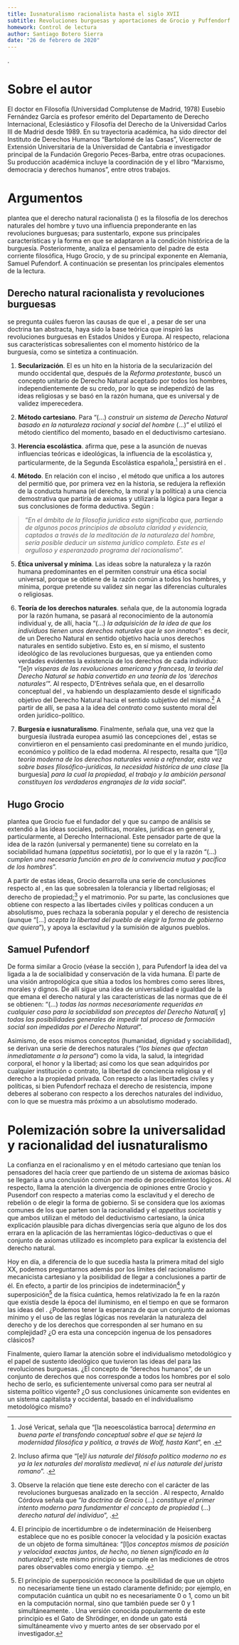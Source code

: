 ```yaml
---
title: Iusnaturalismo racionalista hasta el siglo XVII
subtitle: Revoluciones burguesas y aportaciones de Grocio y Puffendorf
homework: Control de lectura
author: Santiago Botero Sierra
date: "26 de febrero de 2020"
---
```


\begin{flushright}
\begin{minipage}{0.6\textwidth}
\itshape
¿Cómo pudo suceder que la doctrina del Derecho Natural que Grocio había
elevado hasta las más altas regiones de la abstracción, y que había asumido
desde el comienzo el carácter de un principio más bien científico que
práctico, se convirtiera en una doctrina revolucionaria que cambió el aspecto
del mundo?
\end{minipage}
\end{flushright}

\fullcite{lib:iusrac}.

# Sobre el autor

El doctor en Filosofía (Universidad Complutense de Madrid, 1978) Eusebio
Fernández García es profesor emérito del Departamento de Derecho Internacional,
Eclesiástico y Filosofía del Derecho de la Universidad Carlos III de Madrid
desde 1989. En su trayectoria académica, ha sido director del Instituto de
Derechos Humanos "Bartolomé de las Casas", Vicerrector de Extensión
Universitaria de la  Universidad de Cantabria e investigador principal de la
Fundación Gregorio Peces-Barba, entre otras ocupaciones. Su producción académica
incluye la coordinación de \citetitle{lib:histddff} y el libro "Marxismo,
democracia y derechos humanos", entre otros trabajos.\autocite{cv:efg}

# Argumentos

\newcommand{\iusnaturalismo}{\textsc{\textit{Iusnaturalismo}}}

\citetitle{lib:iusrac} plantea que el derecho natural racionalista
(\iusnaturalismo) es la filosofía de los derechos naturales del hombre y tuvo
una influencia preponderante en las revoluciones burguesas; para sustentarlo,
expone sus principales características y la forma en  que se adaptaron a la
condición histórica de la burguesía. Posteriormente, analiza el pensamiento del
padre de esta corriente filosófica, Hugo Grocio, y de su principal exponente en
Alemania, Samuel Pufendorf.\autocite{lib:iusrac} A continuación se presentan los
principales elementos de la lectura.

## Derecho natural racionalista y revoluciones burguesas {#burgesia}

\citeauthor{lib:iusrac} se pregunta cuáles fueron las causas de que el
\iusnaturalismo, a pesar de ser una doctrina tan abstracta, haya sido la base
teórica que inspiró las revoluciones burguesas en Estados Unidos y Europa. Al
respecto, relaciona sus características sobresalientes con el momento histórico
de la burguesía, como se sintetiza a
continuación.\autocite[573--585]{lib:iusrac}

1. **Secularización**. El \iusnaturalismo es un hito en la historia de la
secularización del mundo occidental que, después de la *Reforma protestante*,
buscó un concepto unitario de Derecho Natural aceptado por todos los hombres,
independientemente de su credo, por lo que se independizó de las ideas
religiosas y se basó en la razón humana, que es universal y de validez
imperecedera.\autocite[573--576]{lib:iusrac}

2. **Método cartesiano**. Para "(...) *construir un sistema de Derecho Natural
basado en la naturaleza racional y social del hombre* (...)" el \iusnaturalismo
utilizó el método científico del momento, basado en el deductivismo
cartesiano.\autocite[576--577]{lib:iusrac} \label{descartes}

3. **Herencia escolástica**. \citeauthor{lib:iusrac} afirma que, pese a la
asunción de nuevas influencias teóricas e ideológicas, la influencia de la
escolástica y, particularmente, de la Segunda Escolástica
española,[^escolastica] persistirá  en el
\iusnaturalismo.\autocite[577--578]{lib:iusrac}

4. **Método**. En relación con el inciso \ref{descartes}, el método que unifica
a los autores del \iusnaturalismo permitió que, por primera vez en la historia,
se redujera la reflexión de la conducta humana (el derecho, la moral y la
política) a una ciencia demostrativa que partiría de axiomas y utilizaría la
lógica para llegar a sus conclusiones de forma
deductiva.\autocite[578--580]{lib:iusrac} Según \citeauthor{lib:iusrac}:

> "*En el ámbito de la filosofía jurídica esto significaba que, partiendo de
> algunos pocos principios de absoluta claridad y evidencia, captados a través
> de la meditación de la naturaleza del hombre, sería posible deducir un sistema
> jurídico completo. Este es el orgulloso y esperanzado programa del
> racionalismo*".\autocite[580]{lib:iusrac}

5. **Ética universal y mínima**. Las ideas sobre la naturaleza y la razón humana
predominantes en el \iusnaturalismo permiten construir una ética social
universal, porque se obtiene de la razón común a todos los hombres, y mínima,
porque pretende su validez sin negar las diferencias culturales o religiosas.
\autocite[580--581]{lib:iusrac}

6. **Teoría de los derechos naturales**. \citeauthor{lib:iusrac} señala que, de
la autonomía lograda por la razón humana, se pasará al reconocimiento de la
autonomía individual y, de allí, hacia "(...) *la adquisición de la idea de que
los individuos tienen unos derechos naturales que le son innatos*": es decir,
de un Derecho Natural en sentido objetivo hacia unos derechos naturales en
sentido subjetivo. Esto es, en sí mismo, el sustento ideológico de las
revoluciones burguesas, que ya entienden como verdades evidentes la existencia
de los derechos de cada individuo: "[e]*n vísperas de las revoluciones americana
y francesa, la teoría del Derecho Natural se había convertido en una teoría de
los 'derechos naturales'*"\autocite[Passerin D'Entrèves en ][583]{lib:iusrac}.
Al respecto, D'Entrèves señala que, en el  desarrollo conceptual del
\iusnaturalismo, va habiendo un desplazamiento desde  el significado objetivo
del Derecho Natural hacia el sentido subjetivo del mismo.[^DerSubjetivo]
A partir de allí, se pasa a la idea del *contrato* como sustento moral del
orden jurídico-político.\autocite[581--584]{lib:iusrac}

7. **Burgesía e iusnaturalismo**. Finalmente, \citeauthor{lib:iusrac} señala
que, una vez que la burguesía ilustrada europea asumió las concepciones del
\iusnaturalismo, estas se convirtieron en el pensamiento casi predominante en el
mundo jurídico, económico y político de la edad moderna. Al respecto, resalta
que "[l]*a teoría moderna de los derechos naturales venía a refrendar, esta vez
sobre bases filosófico-jurídicas, la necesidad histórica de una clase* [la
burguesía] *para la cual la propiedad, el trabajo y la ambición personal
constituyen los verdaderos engranajes de la vida
social*".\autocite[584--585]{lib:iusrac}

## Hugo Grocio {#grocio}

\citeauthor{lib:iusrac} plantea que Grocio fue el fundador del \iusnaturalismo y
que su campo de análisis se extendió a las ideas sociales, políticas, morales,
jurídicas en general y, particularmente, al Derecho Internacional. Este pensador
parte de que la idea de la razón (universal y permanente) tiene su correlato en
la sociabilidad humana (*appetitus societatis*), por lo que el \iusnaturalismo y
la razón "(...) *cumplen una necesaria función en pro de la convivencia mutua y
pacífica de los hombres*".\autocite[585--587]{lib:iusrac}

A partir de estas ideas, Grocio desarrolla una serie de conclusiones respecto al
\iusnaturalismo, en las que sobresalen la tolerancia y libertad religiosas; el
derecho de propiedad;[^Propiedad] y el matrimonio. Por su parte, las
conclusiones que obtiene con respecto a las libertades civiles y políticas
conducen a un absolutismo, pues rechaza la soberanía popular y el derecho de
resistencia (aunque "[...] *acepta la libertad del pueblo de elegir la forma de
gobierno que quiera*"), y apoya la esclavitud y la sumisión de algunos
pueblos.\autocite[587--589]{lib:iusrac}

## Samuel Pufendorf

De forma similar a Grocio (véase la sección \ref{grocio}), para Pufendorf la
idea del  \iusnaturalismo va ligada a la de socialibidad y conservación de la
vida humana. Él parte de una visión antropológica que sitúa a todos los hombres
como seres libres, morales y dignos. De allí sigue una idea de universalidad e
igualdad de la que emana el derecho natural y las características de las normas
que de él se obtienen: "(...) *todas las normas necesariamente requeridas en
cualquier caso para la sociabilidad son preceptos del Derecho Natural*[ y]
*todas las posibilidades generales de impedir tal proceso de formación social
son impedidas por el Derecho Natural*".\autocite[590--592]{lib:iusrac}

Asimismo, de esos mismos conceptos (humanidad, dignidad y sociabilidad), se
derivan una serie de derechos naturales ("*los bienes que afectan inmediatamente
a la persona*") como la vida, la salud, la integridad corporal, el honor y la
libertad; así como los que sean adquiridos por cualquier institución o contrato,
la libertad de conciencia religiosa y el derecho a la propiedad privada. Con
respecto a las libertades civiles y políticas, si bien Pufendorf rechaza el
derecho de resistencia, impone deberes al soberano con respecto a los derechos
naturales del individuo, con lo que se muestra más próximo a un absolutismo
moderado.\autocite[592--595]{lib:iusrac}

# Polemización sobre la universalidad y racionalidad del iusnaturalismo

La confianza en el racionalismo y en el método cartesiano que tenían los
pensadores del \iusnaturalismo hacía creer que partiendo de un sistema de
axiomas básico se llegaría a una conclusión común por medio de procedimientos
lógicos. Al respecto, llama la atención la divergencia de opiniones entre
Grocio y Pusendorf con respecto a materias como la esclavitud y el derecho de
rebelión o de elegir la forma de gobierno. Si se considera que los axiomas
comunes de los que parten son la racionalidad y el *appetitus societatis* y que
ambos utilizan el método del deductivismo cartesiano, la única explicación
plausible para dichas divergencias sería que alguno de los dos errara en la
aplicación de las herramientas lógico-deductivas o que el conjunto de axiomas
utilizado es incompleto para explicar la existencia del derecho natural.

Hoy en día, a diferencia de lo que sucedía hasta la primera mitad del siglo XX,
podemos preguntarnos además por los límites del racionalismo mecanicista
cartesiano y la posibilidad de llegar a conclusiones a partir de él. En efecto,
a partir de los principios de  indeterminación[^Indeterminacion] y
superposición[^Superposicion] de la física cuántica, hemos relativizado la fe en
la razón que existía desde la época del iluminismo, en el tiempo en que se
formaron las  ideas del \iusnaturalismo. ¿Podemos tener la esperanza de que un
conjunto de  axiomas mínimo y el uso de las reglas lógicas nos revelarán la
naturaleza del derecho y de los derechos que corresponden al ser humano en su
complejidad? ¿O  era esta una concepción ingenua de los pensadores clásicos?

Finalmente, quiero llamar la atención sobre el individualismo metodológico y el
papel de sustento ideológico que tuvieron las ideas del \iusnaturalismo para las
revoluciones burguesas. ¿El concepto de "derechos humanos", de un conjunto de
derechos que nos corresponde a todos los hombres por el solo hecho de serlo, es
suficientemente universal como para ser neutral al sistema político vigente? ¿O
sus conclusiones únicamente son evidentes en un sistema capitalista y
occidental, basado en el individualismo metodológico mismo?

[^escolastica]: José Vericat, señala que "[la neoescolástica barroca] *determina
en buena parte el transfondo conceptual sobre el que se tejerá la modernidad
filosófica y política, a través de Wolf, hasta Kant*", en
\autocite[pie de página 14]{lib:iusrac}.

[^DerSubjetivo]: Incluso afirma que "[e]*l ius naturale del filósofo político
moderno no es ya la lex naturales del moralista medieval, ni el ius naturale del
jurista romano*". \autocite[Passerin D'Entrèves en ][583]{lib:iusrac}.

[^Propiedad]: Observe la relación que tiene este derecho con el carácter de las
revoluciones burguesas analizado en la sección \ref{burgesia}. Al respecto,
Arnaldo Córdova señala que "*la doctrina de Grocio* (...) *constituye el primer
intento moderno para fundamentar el concepto de propiedad* (...) *derecho
natural del individuo*", \autocite[588]{lib:iusrac}.

[^Indeterminacion]: El principio de incertidumbre o de indeterminación de
Heisenberg establece que no es posible conocer la velocidad y la posición
exactas de un objeto de forma simultánea: "[l]*os conceptos mismos de posición y
velocidad exactas juntos, de hecho, no tienen significado en la
naturaleza*"; este mismo principio se cumple en las mediciones de otros pares
observables como energía y tiempo. \autocite{ency:uncertainty}.

[^Superposicion]: El principio de superposición reconoce la posibilidad de que
un objeto no necesariamente tiene un estado claramente definido; por ejemplo, en
computación cuántica un qubit no es necesariamente 0 o 1, como un bit en la
computación normal, sino que también puede ser 0 y 1 simultáneamente.
\autocite{ency:quantcom}. Una versión conocida popularmente de este principio es
el Gato de Shrödinger, en donde un gato está simultáneamente vivo y muerto antes
de ser observado por el investigador.
